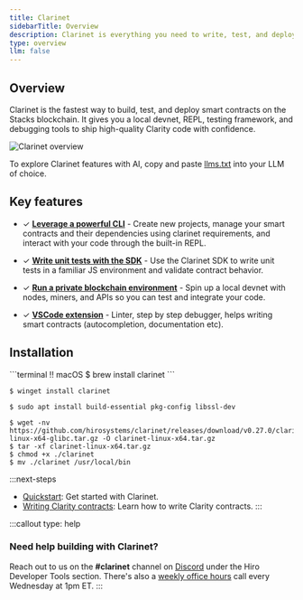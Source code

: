 ```yaml
---
title: Clarinet
sidebarTitle: Overview
description: Clarinet is everything you need to write, test, and deploy Clarity smart contracts on Stacks.
type: overview
llm: false
---
```


## Overview

Clarinet is the fastest way to build, test, and deploy smart contracts on the Stacks blockchain. It gives you a local devnet, REPL, testing framework, and debugging tools to ship high-quality Clarity code with confidence.

![Clarinet overview](/images/tools/clarinet/overview.svg)

To explore Clarinet features with AI, copy and paste [llms.txt](/tools/clarinet/llms.txt) into your LLM of choice.

## Key features

- ✓ [**Leverage a powerful CLI**](/tools/clarinet/cli-reference) - Create new projects, manage your smart contracts and their dependencies using clarinet requirements, and interact with your code through the built-in REPL.

- ✓ [**Write unit tests with the SDK**](/tools/clarinet/sdk-introduction) - Use the Clarinet SDK to write unit tests in a familiar JS environment and validate contract behavior.

- ✓ [**Run a private blockchain environment**](/tools/clarinet/local-blockchain-development) - Spin up a local devnet with nodes, miners, and APIs so you can test and integrate your code.

- ✓ [**VSCode extension**](/tools/clarinet/vscode-extension) - Linter, step by step debugger, helps writing smart contracts (autocompletion, documentation etc).

## Installation

<TerminalPicker storage="macOs">
  ```terminal !! macOS
  $ brew install clarinet
  ```

  ```terminal !! Windows
  $ winget install clarinet
  ```

  ```terminal !! Cargo
  $ sudo apt install build-essential pkg-config libssl-dev
  ```

  ```terminal !! Pre-built binary
  $ wget -nv https://github.com/hirosystems/clarinet/releases/download/v0.27.0/clarinet-linux-x64-glibc.tar.gz -O clarinet-linux-x64.tar.gz
  $ tar -xf clarinet-linux-x64.tar.gz
  $ chmod +x ./clarinet
  $ mv ./clarinet /usr/local/bin
  ```
</TerminalPicker>

:::next-steps
- [Quickstart](/tools/clarinet/quickstart): Get started with Clarinet.
- [Writing Clarity contracts](/tools/clarinet/writing-clarity-contracts): Learn how to write Clarity contracts.
:::

:::callout
type: help
### Need help building with Clarinet?
Reach out to us on the **#clarinet** channel on [Discord](https://stacks.chat/) under the Hiro Developer Tools section. There's also a [weekly office hours](https://www.addevent.com/event/kI22007085) call every Wednesday at 1pm ET.
:::
